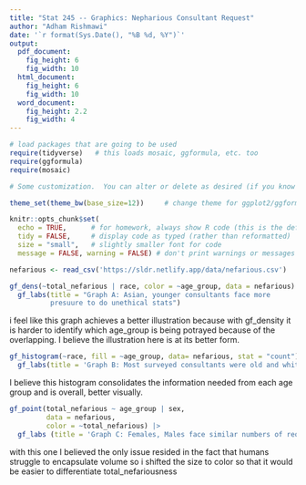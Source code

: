 ```yaml
---
title: "Stat 245 -- Graphics: Nepharious Consultant Request"
author: "Adham Rishmawi"
date: '`r format(Sys.Date(), "%B %d, %Y")`'
output: 
  pdf_document:
    fig_height: 6
    fig_width: 10
  html_document:
    fig_height: 6
    fig_width: 10
  word_document:
    fig_height: 2.2
    fig_width: 4
---
```


```r
# load packages that are going to be used
require(tidyverse)   # this loads mosaic, ggformula, etc. too
require(ggformula)
require(mosaic)

# Some customization.  You can alter or delete as desired (if you know what you are doing).

theme_set(theme_bw(base_size=12))     # change theme for ggplot2/ggformula

knitr::opts_chunk$set(
  echo = TRUE,      # for homework, always show R code (this is the default)
  tidy = FALSE,     # display code as typed (rather than reformatted)
  size = "small",   # slightly smaller font for code
  message = FALSE, warning = FALSE) # don't print warnings or messages in compiled document. So you MUST check them in RStudio!
```


```r
nefarious <- read_csv('https://sldr.netlify.app/data/nefarious.csv')
```

```r
gf_dens(~total_nefarious | race, color = ~age_group, data = nefarious)|>
  gf_labs(title = "Graph A: Asian, younger consultants face more
          presuure to do unethical stats")
```
i feel like this graph achieves a better illustration because with gf_density it is harder to identify which age_group is being potrayed because of the overlapping. I believe the illustration here is at its better form.



```r
gf_histogram(~race, fill = ~age_group, data= nefarious, stat = "count") |>
  gf_labs(title = 'Graph B: Most surveyed consultants were old and white')
```

I believe this histogram consolidates the information needed from each age group and is overall, better visually.


```r
gf_point(total_nefarious ~ age_group | sex, 
         data = nefarious,
         color = ~total_nefarious) |>
  gf_labs (title = 'Graph C: Females, Males face similar numbers of requests but younger consultants face more')
```

with this one I believed the only issue resided in the fact that humans struggle to encapsulate volume so i shifted the size to color so that it would be easier to differentiate total_nefariousness


  
